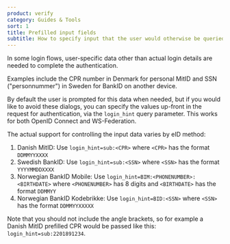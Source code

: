 ```yaml
---
product: verify
category: Guides & Tools
sort: 1
title: Prefilled input fields
subtitle: How to specify input that the user would otherwise be queried for
---
```



In some login flows, user-specific data other than actual login details are needed to complete the authentication. 

Examples include the CPR number in Denmark for personal MitID and SSN ("personnummer") in Sweden for BankID on another device.

By default the user is prompted for this data when needed, but if you would like to avoid these dialogs, you can specify the values up-front in the request for authentication, via the `login_hint` query parameter. This works for both OpenID Connect and WS-Federation.

The actual support for controlling the input data varies by eID method:

1. Danish MitID: Use `login_hint=sub:<CPR>` where `<CPR>` has the format `DDMMYYXXXX`
2. Swedish BankID: Use `login_hint=sub:<SSN>` where `<SSN>` has the format `YYYYMMDDXXXX`
3. Norwegian BankID Mobile: Use `login_hint=BIM:<PHONENUMBER>:<BIRTHDATE>` where `<PHONENUMBER>` has 8 digits and `<BIRTHDATE>` has the format `DDMMYY`
4. Norwegian BankID Kodebrikke: Use `login_hint=BID:<SSN>` where `<SSN>` has the format `DDMMYYXXXXX`

<Highlight icon="file-lines">

Note that you should not include the angle brackets, so for example a Danish MitID prefilled CPR 
would be passed like this: `login_hint=sub:2201891234`.

</Highlight>


